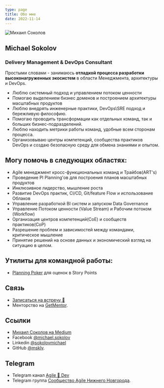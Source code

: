 ```yaml
---
type: page
title: Обо мне
date: 2022-11-14
---
```


<Image
  src="/images/michael-sokolov-2024.jpg"
  alt="Михаил Соколов"
  width={450}
  height={450}
  priority
  className="next-image logo"
/>


## Michael Sokolov 
### Delivery Management & DevOps Consultant

Простыми словами - занимаюсь **отладкой процесса разработки высоконагруженных экосистем** в области Менеджмента, архитектуры и DevOps.
 - Люблю системный подход и управлением потоком ценности
 - Помогаю выделением бизнес доменов и построением архитектуры масштабных продуктов
 - Люблю внедрять инженерные практики, DevOps\SRE подход и бережливую философию.
 - Помогаю проводить трансформации как отдельных команд, так и больших бизнес-подразделений.  
 - Люблю находить метрики работы команд, удобные всем сторонам процесса.
 - Организовываю центры компетенций, сообщества практиков DevOps и создаю безопасную среду для обмена знаниями и опытом.



## Могу помочь в следующих областях:
 - Agile менеджмент кросс-функциональных команд и Трайбов(ART's)
 - Проведение PI Planning'ов для построения планов масштабных продуктов
 - Инклюзивное лидерство, мышление роста
 - Развитие DevOps практик, CI/CD, Git/feature Flow и использование Облаков
 - Управление разработкой BI систем и запуском Data Governance
 - Управление Потоком ценности (Value Stream) и Рабочим потоком (Workflow)
 - Организация центров компетенций(CoE) и сообществ практиков(CoP)
 - Разрешение проблем и зависимостей между командами, критическое мышление
 - Принятие решений на основе данных и экономический взгляд на ситуацию в целом.


## Утилиты для командной работы:
 - [Planning Poker](https://pp.sokolov.im/) для оценок в Story Points


## Связь
  - [Записаться на встречу 📆 ](https://calendly.com/msokolov)
  - Менторство на [GetMentor](https://getmentor.dev/mentor/mihail-sokolov-819).


## Ссылки
  - [Михаил Соколов на Medium](https://msklv.medium.com) 
  - Facebook [@michael.sokolov](https://www.facebook.com/michael.sokolov)
  - Linkedin [@sokolovmichael](https://www.linkedin.com/in/sokolovmichael)
  - GitHub [@msklv](https://github.com/msklv).


## Telegram
  - Telegram канал [Agile 🚀 Dev](https://t.me/agile4dev)
  - Telegram группа [Сообщество Agile Нижнего Новгорода](https://t.me/agile_nn).

  